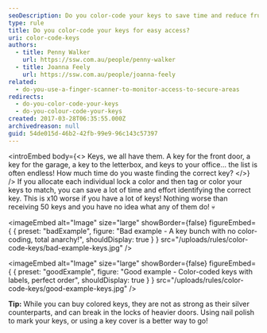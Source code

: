 ```yaml
---
seoDescription: Do you color-code your keys to save time and reduce frustration when identifying the correct key?
type: rule
title: Do you color-code your keys for easy access?
uri: color-code-keys
authors:
  - title: Penny Walker
    url: https://ssw.com.au/people/penny-walker
  - title: Joanna Feely
    url: https://ssw.com.au/people/joanna-feely
related:
  - do-you-use-a-finger-scanner-to-monitor-access-to-secure-areas
redirects:
  - do-you-color-code-your-keys
  - do-you-colour-code-your-keys
created: 2017-03-28T06:35:55.000Z
archivedreason: null
guid: 54de015d-46b2-42fb-99e9-96c143c57397
---
```


<introEmbed
  body={<>
Keys, we all have them. A key for the front door, a key for the garage, a key to the letterbox, and keys to your office… the list is often endless! How much time do you waste finding the correct key?
  </>}
/>
If you allocate each individual lock a color and then tag or color your keys to match, you can save a lot of time and effort identifying the correct key. This is x10 worse if you have a lot of keys! Nothing worse than receiving 50 keys and you have no idea what any of them do! 💀

<imageEmbed
  alt="Image"
  size="large"
  showBorder={false}
  figureEmbed={ {
    preset: "badExample",
    figure: "Bad example - A key bunch with no color-coding, total anarchy!",
    shouldDisplay: true
  } }
  src="/uploads/rules/color-code-keys/bad-example-keys.jpg"
/>


<imageEmbed
  alt="Image"
  size="large"
  showBorder={false}
  figureEmbed={ {
    preset: "goodExample",
    figure: "Good example - Color-coded keys with labels, perfect order",
    shouldDisplay: true
  } }
  src="/uploads/rules/color-code-keys/good-example-keys.jpg"
/>


**Tip:** While you can buy colored keys, they are not as strong as their silver counterparts, and can break in the locks of heavier doors. Using nail polish to mark your keys, or using a key cover is a better way to go!